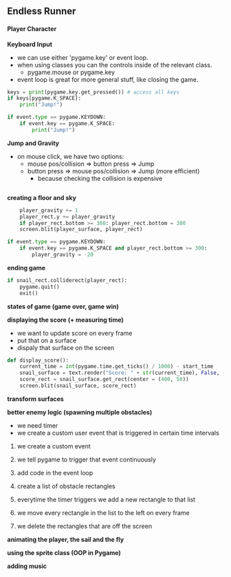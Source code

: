 ## Endless Runner

#### Player Character

**Keyboard Input**

- we can use either 'pygame.key' or event loop.
- when using classes you can the controls inside of the relevant class.
    - pygame.mouse or pygame.key
- event loop is great for more general stuff, like closing the game.

```Python
keys = print(pygame.key.get_pressed()) # access all keys
if keys[pygame.K_SPACE]:
    print("Jump!")
```

```Python 
if event.type == pygame.KEYDOWN:
    if event.key == pygame.K_SPACE:
        print("Jump!")
```

**Jump and Gravity**

- on mouse click, we have two options:
    - mouse pos/collision => button press => Jump
    - button press => mouse pos/collision => Jump (more efficient)
        - because checking the collision is expensive

```Python
```

**creating a floor and sky**

```Python
    player_gravity += 1
    player_rect.y += player_gravity
    if player_rect.bottom >= 300: player_rect.bottom = 300
    screen.blit(player_surface, player_rect)
```

```Python
if event.type == pygame.KEYDOWN:
    if event.key == pygame.K_SPACE and player_rect.bottom >= 300:
        player_gravity = -20
```
**ending game**

```Python
if snail_rect.colliderect(player_rect):
    pygame.quit()
    exit()
```

**states of game (game over, game win)**

**displaying the score (+ measuring time)**
- we want to update score on every frame
- put that on a surface
- dispaly that surface on the screen

```Python
def display_score():
    current_time = int(pygame.time.get_ticks() / 1000) - start_time
    snail_surface = text.render("Score: " + str(current_time), False, (65, 65, 65))
    score_rect = snail_surface.get_rect(center = (400, 50))
    screen.blit(snail_surface, score_rect)
```

**transform surfaces**



**better enemy logic (spawning multiple obstacles)**
- we need timer
- we create a custom user event that is triggered in certain time intervals

1. we create a custom event
2. we tell pygame to trigger that event continuously
3. add code in the event loop

1. create a list of obstacle rectangles
2. everytime the timer triggers we add a new rectangle to that list
3. we move every rectangle in the list to the left on every frame
4. we delete the rectangles that are off the screen





**animating the player, the sail and the fly**

**using the sprite class (OOP in Pygame)**

**adding music**
